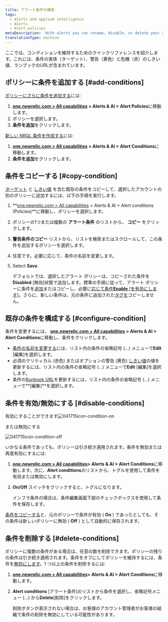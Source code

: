 ```yaml
---
title: アラート条件の構成
tags:
  - Alerts and applied intelligence
  - Alerts
  - Alert policies
metaDescription: 'With alerts you can rename, disable, or delete your alert policies, as well as update or remove their conditions and channels.'
translationType: machine
---
```




ここでは、コンディションを維持するためのクイックリファレンスを紹介します。これには、条件の実体（ターゲット）、警告（黄色）と危機（赤）のしきい値、ランブックのURLが含まれています。

## ポリシーに条件を追加する [#add-conditions]

[ポリシーにさらに条件を追加する](/docs/alerts/new-relic-alerts-beta/configuring-alert-policies/define-alert-conditions)には:

1. **[one.newrelic.com > All capabilities](https://one.newrelic.com/all-capabilities) > Alerts & AI > Alert Policies**に移動します。
2. ポリシーを選択します。
3. **条件を追加**をクリックします。

[新しい NRQL 条件を作成する](docs/alerts-applied-intelligence/new-relic-alerts/alert-conditions/create-nrql-alert-conditions)には:

1. **[one.newrelic.com > All capabilities](https://one.newrelic.com/all-capabilities) > Alerts & AI > Alert Conditions**に移動します。
2. **条件を追加**をクリックします。

## 条件をコピーする [#copy-condition]

[ターゲット](/docs/apm/new-relic-apm/getting-started/glossary#alert-target) と [しきい値](/docs/apm/new-relic-apm/getting-started/glossary#alert-threshold) を含む既存の条件をコピーして、選択したアカウントの別のポリシーに追加するには、以下の手順を実行します。

1. **[one.newrelic.com > All capabilities](https://one.newrelic.com/all-capabilities) > Alerts & AI > Alert conditions (Policies)**に移動し、ポリシーを選択します。

2. ポリシーの1つまたは複数の **アラート条件** のリストから、 **コピー** をクリックします。

3. **警告条件のコピー** リストから、リストを検索またはスクロールして、この条件を追加するポリシーを選択します。

4. 任意です。必要に応じて、条件の名前を変更します。

5. Select **Save**.

   デフォルトでは、選択したアラート ポリシーは、コピーされた条件を**Disabled** \[無効]状態で追加します。標準の手順に従って、アラート ポリシーに条件を[追加](/docs/alerts/new-relic-alerts-beta/configuring-alert-policies/define-alert-conditions)またはコピーし、必要に[応じて条件**Enable** \[を有効にします\]](/docs/alerts/new-relic-alerts-beta/updating-alert-policies/disable-or-delete-alert-policies-conditions#condition-on-off)。さらに、新しい条件は、元の条件に追加された[タグを](/docs/new-relic-solutions/new-relic-one/core-concepts/use-tags-help-organize-find-your-data/#add-via-ui-api)コピーしません。

## 既存の条件を構成する [#configure-condition]

条件を変更するには、 **[one.newrelic.com > All capabilities](https://one.newrelic.com/all-capabilities) > Alerts & AI > Alert Conditions**に移動し、条件をクリックします。

* [条件の名前を変更する](/docs/alerts/new-relic-alerts-beta/configuring-alert-policies/define-alert-conditions#rename-condition)には、リスト内の条件の省略記号 (...) メニューで**Edit** \[編集]を選択します。
* 必須のクリティカル (赤色) またはオプションの警告 (黄色) [しきい値](/docs/alerts/new-relic-alerts-beta/configuring-alert-policies/define-thresholds-trigger-alert)の値を更新するには、リスト内の条件の省略記号 (...) メニューで**Edit** \[編集]を選択します。
* 条件の[Runbook URL](/docs/alerts/new-relic-alerts-beta/reviewing-alert-incidents/provide-runbook-instructions-alerts)を更新するには、リスト内の条件の省略記号 (...) メニューで**\[編集]**を選択します。

## 条件を有効/無効にする [#disable-conditions]

有効にすることができます<img title="Alerts v3: Condition enabled" alt="041715icon-condition-on" src={accountsConditionOn}/>

または無効にする

<img title="Alerts v3: Condition disabled" alt="041715icon-condition-off" src={accountsConditionOff}/>

いかなる条件であっても、ポリシーは引き続き適用されます。条件を無効または再度有効にするには:

1. **[one.newrelic.com > All capabilities](https://one.newrelic.com/all-capabilities)> Alerts & AI > Alert Conditions**に移動します。次に、**Alert conditions**のリストから、トグルを使用して条件を有効または無効にします。

2. **On/Off** スイッチをクリックすると、トグルになります。

   <Callout variant="tip">
     インフラ条件の場合は、条件編集画面下部のチェックボックスを使用して条件を保存します。
   </Callout>

[条件をコピーする](/docs/alerts/new-relic-alerts-beta/updating-alert-policies/copy-alert-conditions)と、元のポリシーで条件が有効 ( **On** ) であったとしても、その条件は新しいポリシーに無効 ( **Off** ) として自動的に保存されます。

## 条件を削除する [#delete-conditions]

ポリシーに複数の条件がある場合は、任意の数を削除できます。ポリシーの残りの条件は引き続き適用されます。条件をオフにしてポリシーを維持するには、条件を[無効にします](/docs/alerts/new-relic-alerts-beta/updating-alert-policies/disable-or-delete-alert-policies-conditions#condition-on-off)。1 つ以上の条件を削除するには:

1. **[one.newrelic.com > All capabilities](https://one.newrelic.com/all-capabilities)> Alerts & AI > Alert Conditions**に移動します。

2. **Alert conditions** \[アラート条件]のリストから条件を選択し、省略記号メニュー (...) から**Delete**\[削除]をクリックします。

   <Callout variant="tip">
     削除ボタンが表示されない場合は、お客様のアカウント管理者がお客様の組織で条件の削除を無効にしている可能性があります。
   </Callout>